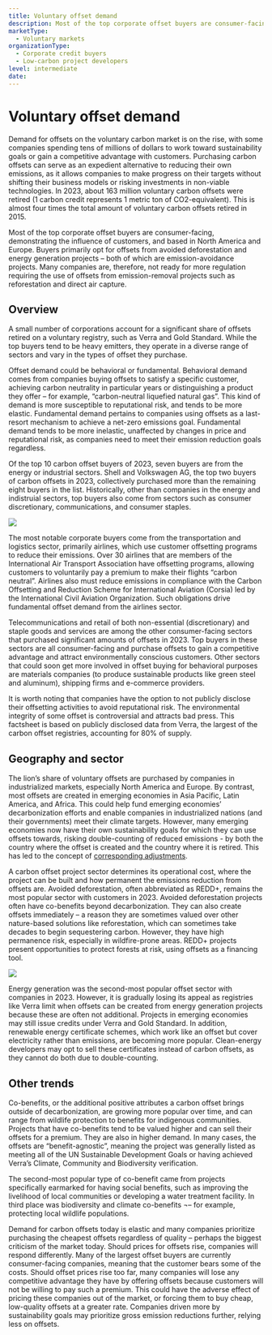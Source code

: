 ```yaml
---
title: Voluntary offset demand
description: Most of the top corporate offset buyers are consumer-facing, demonstrating the influence of customers, and based in North America and Europe. Buyers primarily opt for offsets from avoided deforestation and energy generation projects – both types of emission-avoidance projects.
marketType:
  - Voluntary markets
organizationType:
  - Corporate credit buyers
  - Low-carbon project developers
level: intermediate
date: 
---
```


# Voluntary offset demand

Demand for offsets on the voluntary carbon market is on the rise, with some companies spending tens of millions of dollars to work toward sustainability goals or gain a competitive advantage with customers. Purchasing carbon offsets can serve as an expedient alternative to reducing their own emissions, as it allows companies to make progress on their targets without shifting their business models or risking investments in non-viable technologies. In 2023, about 163 million voluntary carbon offsets were retired (1 carbon credit represents 1 metric ton of CO2-equivalent). This is almost four times the total amount of voluntary carbon offsets retired in 2015.

<KeyMessage>
  Most of the top corporate offset buyers are consumer-facing, demonstrating the
  influence of customers, and based in North America and Europe. Buyers
  primarily opt for offsets from avoided deforestation and energy generation
  projects – both of which are emission-avoidance projects. Many companies are,
  therefore, not ready for more regulation requiring the use of offsets from
  emission-removal projects such as reforestation and direct air capture.
</KeyMessage>

## Overview

A small number of corporations account for a significant share of offsets retired on a voluntary registry, such as Verra and Gold Standard. While the top buyers tend to be heavy emitters, they operate in a diverse range of sectors and vary in the types of offset they purchase.

Offset demand could be behavioral or fundamental. Behavioral demand comes from companies buying offsets to satisfy a specific customer, achieving carbon neutrality in particular years or distinguishing a product they offer – for example, “carbon-neutral liquefied natural gas”. This kind of demand is more susceptible to reputational risk, and tends to be more elastic. Fundamental demand pertains to companies using offsets as a last-resort mechanism to achieve a net-zero emissions goal. Fundamental demand tends to be more inelastic, unaffected by changes in price and reputational risk, as companies need to meet their emission reduction goals regardless.

Of the top 10 carbon offset buyers of 2023, seven buyers are from the energy or industrial sectors. Shell and Volkswagen AG, the top two buyers of carbon offsets in 2023, collectively purchased more than the remaining eight buyers in the list. Historically, other than companies in the energy and indistruial sectors, top buyers also come from sectors such as consumer discretionary, communications, and consumer staples.

<Image src="offset-demand-1.png" ratio={0} />

The most notable corporate buyers come from the transportation and logistics sector, primarily airlines, which use customer offsetting programs to reduce their emissions. Over 30 airlines that are members of the International Air Transport Association have offsetting programs, allowing customers to voluntarily pay a premium to make their flights “carbon neutral”. Airlines also must reduce emissions in compliance with the Carbon Offsetting and Reduction Scheme for International Aviation (Corsia) led by the International Civil Aviation Organization. Such obligations drive fundamental offset demand from the airlines sector.

Telecommunications and retail of both non-essential (discretionary) and staple goods and services are among the other consumer-facing sectors that purchased significant amounts of offsets in 2023. Top buyers in these sectors are all consumer-facing and purchase offsets to gain a competitive advantage and attract environmentally conscious customers. Other sectors that could soon get more involved in offset buying for behavioral purposes are materials companies (to produce sustainable products like green steel and aluminum), shipping firms and e-commerce providers.

It is worth noting that companies have the option to not publicly disclose their offsetting activities to avoid reputational risk. The environmental integrity of some offset is controversial and attracts bad press. This factsheet is based on publicly disclosed data from Verra, the largest of the carbon offset registries, accounting for 80% of supply.

## Geography and sector

The lion’s share of voluntary offsets are purchased by companies in industrialized markets, especially North America and Europe. By contrast, most offsets are created in emerging economies in Asia Pacific, Latin America, and Africa. This could help fund emerging economies’ decarbonization efforts and enable companies in industrialized nations (and their governments) meet their climate targets. However, many emerging economies now have their own sustainability goals for which they can use offsets towards, risking double-counting of reduced emissions - by both the country where the offset is created and the country where it is retired. This has led to the concept of [corresponding adjustments](/factsheets/article-6).

A carbon offset project sector determines its operational cost, where the project can be built and how permanent the emissions reduction from offsets are. Avoided deforestation, often abbreviated as REDD+, remains the most popular sector with customers in 2023. Avoided deforestation projects often have co-benefits beyond decarbonization. They can also create offsets immediately – a reason they are sometimes valued over other nature-based solutions like reforestation, which can sometimes take decades to begin sequestering carbon. However, they have high permanence risk, especially in wildfire-prone areas. REDD+ projects present opportunities to protect forests at risk, using offsets as a financing tool.

<Image src="offset-demand-2.png" ratio={0} />

Energy generation was the second-most popular offset sector with companies in 2023. However, it is gradually losing its appeal as registries like Verra limit when offsets can be created from energy generation projects because these are often not additional. Projects in emerging economies may still issue credits under Verra and Gold Standard. In addition, renewable energy certificate schemes, which work like an offset but cover electricity rather than emissions, are becoming more popular. Clean-energy developers may opt to sell these certificates instead of carbon offsets, as they cannot do both due to double-counting.

## Other trends

Co-benefits, or the additional positive attributes a carbon offset brings outside of decarbonization, are growing more popular over time, and can range from wildlife protection to benefits for indigenous communities. Projects that have co-benefits tend to be valued higher and can sell their offsets for a premium. They are also in higher demand. In many cases, the offsets are “benefit-agnostic”, meaning the project was generally listed as meeting all of the UN Sustainable Development Goals or having achieved Verra’s Climate, Community and Biodiversity verification. 

The second-most popular type of co-benefit came from projects specifically earmarked for having social benefits, such as improving the livelihood of local communities or developing a water treatment facility. In third place was biodiversity and climate co-benefits ¬– for example, protecting local wildlife populations.

Demand for carbon offsets today is elastic and many companies prioritize purchasing the cheapest offsets regardless of quality – perhaps the biggest criticism of the market today. Should prices for offsets rise, companies will respond differently. Many of the largest offset buyers are currently consumer-facing companies, meaning that the customer bears some of the costs. Should offset prices rise too far, many companies will lose any competitive advantage they have by offering offsets because customers will not be willing to pay such a premium. This could have the adverse effect of pricing these companies out of the market, or forcing them to buy cheap, low-quality offsets at a greater rate. Companies driven more by sustainability goals may prioritize gross emission reductions further, relying less on offsets.
